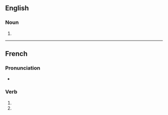 {{also|phagocytés}}

==English==

===Noun===
{{head|en|noun plural form}}

# {{plural of|phagocyte|lang=en}}

----

==French==

===Pronunciation===
* {{homophones|lang=fr|phagocyte|phagocytent}}

===Verb===
{{fr-verb-form}}

# {{inflection of|phagocyter||2|s|pres|indc|lang=fr}}
# {{inflection of|phagocyter||2|s|pres|subj|lang=fr}}